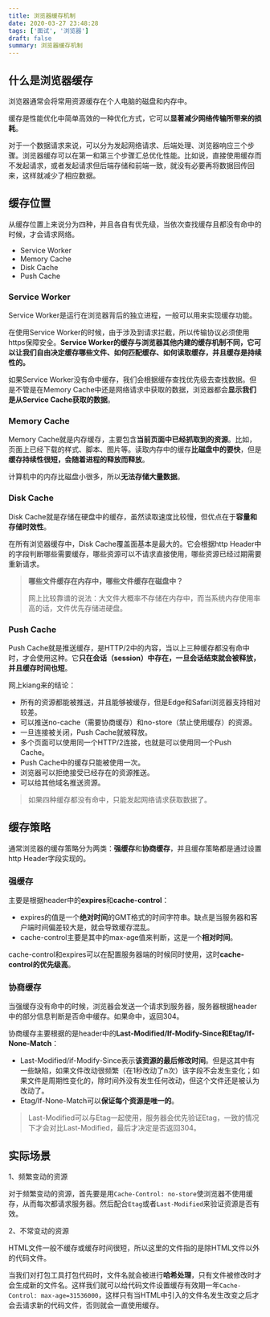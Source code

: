```yaml
---
title: 浏览器缓存机制
date: 2020-03-27 23:48:28
tags: ['面试', '浏览器']
draft: false
summary: 浏览器缓存机制
---
```


## 什么是浏览器缓存

浏览器通常会将常用资源缓存在个人电脑的磁盘和内存中。

缓存是性能优化中简单高效的一种优化方式，它可以**显著减少网络传输所带来的损耗**。

对于一个数据请求来说，可以分为发起网络请求、后端处理、浏览器响应三个步骤。浏览器缓存可以在第一和第三个步骤汇总优化性能。比如说，直接使用缓存而不发起请求，或者发起请求但后端存储和前端一致，就没有必要再将数据回传回来，这样就减少了相应数据。

## 缓存位置

从缓存位置上来说分为四种，并且各自有优先级，当依次查找缓存且都没有命中的时候，才会请求网络。

- Service Worker
- Memory Cache
- Disk Cache
- Push Cache

### Service Worker

Service Worker是运行在浏览器背后的独立进程，一般可以用来实现缓存功能。

在使用Service Worker的时候，由于涉及到请求拦截，所以传输协议必须使用https保障安全。**Service Worker的缓存与浏览器其他内建的缓存机制不同，它可以让我们自由决定缓存哪些文件、如何匹配缓存、如何读取缓存，并且缓存是持续性的。**

如果Service Worker没有命中缓存，我们会根据缓存查找优先级去查找数据。但是不管是在Memory Cache中还是网络请求中获取的数据，浏览器都会**显示我们是从Service Cache获取的数据**。

### Memory Cache

Memory Cache就是内存缓存，主要包含**当前页面中已经抓取到的资源**。比如，页面上已经下载的样式、脚本、图片等。读取内存中的缓存**比磁盘中的要快**，但是**缓存持续性很短，会随着进程的释放而释放**。

计算机中的内存比磁盘小很多，所以**无法存储大量数据**。

### Disk Cache

Disk Cache就是存储在硬盘中的缓存，虽然读取速度比较慢，但优点在于**容量和存储时效性**。

在所有浏览器缓存中，Disk Cache覆盖面基本是最大的。它会根据http Header中的字段判断哪些需要缓存，哪些资源可以不请求直接使用，哪些资源已经过期需要重新请求。

>**哪些文件缓存在内存中，哪些文件缓存在磁盘中？**
>
>网上比较靠谱的说法：大文件大概率不存储在内存中，而当系统内存使用率高的话，文件优先存储进硬盘。

### Push Cache

Push Cache就是推送缓存，是HTTP/2中的内容，当以上三种缓存都没有命中时，才会使用这种。它**只在会话（session）中存在，一旦会话结束就会被释放，并且缓存时间也短**。

网上kiang来的结论：

- 所有的资源都能被推送，并且能够被缓存，但是Edge和Safari浏览器支持相对较差。
- 可以推送no-cache（需要协商缓存）和no-store（禁止使用缓存）的资源。
- 一旦连接被关闭，Push Cache就被释放。
- 多个页面可以使用同一个HTTP/2连接，也就是可以使用同一个Push Cache。
- Push Cache中的缓存只能被使用一次。
- 浏览器可以拒绝接受已经存在的资源推送。
- 可以给其他域名推送资源。

>如果四种缓存都没有命中，只能发起网络请求获取数据了。

## 缓存策略

通常浏览器的缓存策略分为两类：**强缓存**和**协商缓存**，并且缓存策略都是通过设置http Header字段实现的。

### 强缓存

主要是根据header中的**expires**和**cache-control**：

- expires的值是一个**绝对时间**的GMT格式的时间字符串。缺点是当服务器和客户端时间偏差较大是，就会导致缓存混乱。
- cache-control主要是其中的max-age值来判断，这是一个**相对时间**。

cache-control和expires可以在配置服务器端的时候同时使用，这时**cache-control的优先级高**。

### 协商缓存

当强缓存没有命中的时候，浏览器会发送一个请求到服务器，服务器根据header中的部分信息判断是否命中缓存。如果命中，返回304。

协商缓存主要根据的是header中的**Last-Modified/If-Modify-Since和Etag/If-None-Match**：

- Last-Modified/if-Modify-Since表示**该资源的最后修改时间**。但是这其中有一些缺陷，如果文件改动很频繁（在1秒改动了n次）该字段不会发生变化；如果文件是周期性变化的，除时间外没有发生任何改动，但这个文件还是被认为改动了。
- Etag/If-None-Match可以**保证每个资源是唯一的**。

>Last-Modified可以与Etag一起使用，服务器会优先验证Etag，一致的情况下才会对比Last-Modified，最后才决定是否返回304。

## 实际场景

1、频繁变动的资源

对于频繁变动的资源，首先要是用`Cache-Control: no-store`使浏览器不使用缓存，从而每次都请求服务器。然后配合`Etag`或者`Last-Modified`来验证资源是否有效。

2、不常变动的资源

HTML文件一般不缓存或缓存时间很短，所以这里的文件指的是除HTML文件以外的代码文件。

当我们对打包工具打包代码时，文件名就会被进行**哈希处理**，只有文件被修改时才会生成新的文件名。这样我们就可以给代码文件设置缓存有效期一年`Cache-Control: max-age=31536000`，这样只有当HTML中引入的文件名发生改变之后才会去请求新的代码文件，否则就会一直使用缓存。
